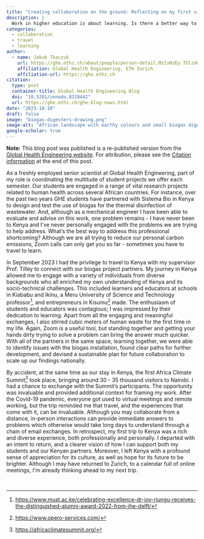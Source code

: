 ```yaml
---
title: "Creating collaboration on the ground: Reflecting on my first visit to Kenya"
description: |
  Work in higher education is about learning. Is there a better way to learn than travel? 
categories:
  - collaboration
  - travel
  - learning
author:
  - name: Jakub Tkaczuk
    url: https://ghe.ethz.ch/about/people/person-detail.MzIxNzEy.TGlzdC80MTI2LC0xNDYwMDMwNTU3.html
    affiliation: Global Health Engineering, ETH Zurich
    affiliation-url: https://ghe.ethz.ch
citation:
  type: post
  container-title: Global Health Engineering Blog
  doi: "10.5281/zenodo.8318442"
  url: https://ghe.ethz.ch/ghe-blog-news.html
date: "2023-10-10"
draft: false
image: "biogas-digesters-drawing.png"
image-alt: "African landscape with earthy colours and small biogas digesters attached to homes in the scenery. Drawing. Created by DALL-E 3"
google-scholar: true
---
```


**Note:** This blog post was published is a re-published version from the [Global Health Engineering website](https://ghe.ethz.ch/ghe-blog-news/2023/10/blog-creating-collaboration-on-the-ground-reflecting-on-my-first-visit-to-kenya.html). For attribution, please see the [Citation information](https://global-health-engineering.github.io/website/3-blog/posts/2023-10-10-collaboration-kenya/#citation) at the end of this post.

As a freshly employed senior scientist at Global Health Engineering, part of my role is coordinating the multitude of student projects we offer each semester. Our students are engaged in a range of vital research projects related to human health across several African countries. For instance, over the past two years GHE students have partnered with Sistema Bio in Kenya to design and test the use of biogas for the thermal disinfection of wastewater. And, although as a mechanical engineer I have been able to evaluate and advise on this work, one problem remains - I have never been to Kenya and I've never personally engaged with the problems we are trying to help address. What's the best way to address this professional shortcoming? Although we are all trying to reduce our personal carbon emissions, Zoom calls can only get you so far - sometimes you have to travel to learn.

In September 2023 I had the privilege to travel to Kenya with my supervisor Prof. Tilley to connect with our biogas project partners. My journey in Kenya allowed me to engage with a variety of individuals from diverse backgrounds who all enriched my own understanding of Kenya and its socio-​technical challenges. This included learners and educators at schools in Kiababu and Ikinu, a Meru University of Science and Technology professor[^1], and entrepreneurs in Kisumu[^2] made. The enthusiasm of students and educators was contagious; I was impressed by their dedication to learning. Apart from all the engaging and meaningful exchanges, I also stirred cubic meters of human waste for the first time in my life. Again, Zoom is a useful tool, but standing together and getting your hands dirty trying to solve a problem can bring the answer much quicker. With all of the partners in the same space, learning together, we were able to identify issues with the biogas installation, found clear paths for further development, and devised a sustainable plan for future collaboration to scale up our findings nationally.

[^1]: <https://www.must.ac.ke/celebrating-excellence-dr-joy-riungu-receives-the-distinguished-alumni-award-2022-from-ihe-delft/>

[^2]: <https://www.opero-services.com/>

By accident, at the same time as our stay in Kenya, the first Africa Climate Summit[^3] took place, bringing around 30 - 35 thousand visitors to Nairobi. I had a chance to exchange with the Summit's participants. The opportunity was invaluable and provided additional context for framing my work. After the Covid-​19 pandemic, everyone got used to virtual meetings and remote working, but the trip reminded me that travel, and the experiences that come with it, can be invaluable. Although you may collaborate from a distance, in-​person interactions can provide immediate answers to problems which otherwise would take long days to understand through a chain of email exchanges. In retrospect, my first trip to Kenya was a rich and diverse experience, both professionally and personally. I departed with an intent to return, and a clearer vision of how I can support both my students and our Kenyan partners. Moreover, I left Kenya with a profound sense of appreciation for its culture, as well as hope for its future to be brighter. Although I may have returned to Zurich, to a calendar full of online meetings, I\'m already thinking ahead to my next trip.\

 

[^3]: <https://africaclimatesummit.org/>
